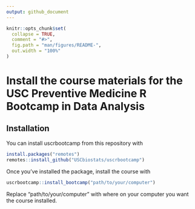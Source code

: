 ```yaml
---
output: github_document
---
```


<!-- README.md is generated from README.Rmd. Please edit that file -->

```r
knitr::opts_chunk$set(
  collapse = TRUE,
  comment = "#>",
  fig.path = "man/figures/README-",
  out.width = "100%"
)
```

# Install the course materials for the USC Preventive Medicine R Bootcamp in Data Analysis

<!-- badges: start -->
<!-- badges: end -->

## Installation

You can install uscrbootcamp from this repository with

``` r
install.packages("remotes")
remotes::install_github("USCbiostats/uscrbootcamp")
```

Once you've installed the package, install the course with

``` r
uscrbootcamp::install_bootcamp("path/to/your/computer")
```

Replace "path/to/your/computer" with where on your computer you want the course installed.
